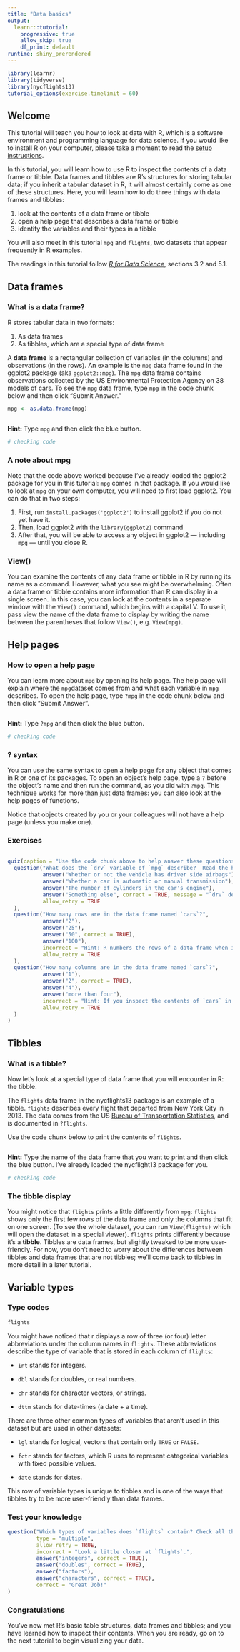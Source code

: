 ```yaml
---
title: "Data basics"
output: 
  learnr::tutorial:
    progressive: true
    allow_skip: true
    df_print: default
runtime: shiny_prerendered
---
```


```r
library(learnr)
library(tidyverse)
library(nycflights13)
tutorial_options(exercise.timelimit = 60)
```

## Welcome

This tutorial will teach you how to look at data with R, which is a software environment and programming language for data science. If you would like to install R on your computer, please take a moment to read the [setup instructions]().

In this tutorial, you will learn how to use R to inspect the contents of a data frame or tibble. Data frames and tibbles are R's structures for storing tabular data; if you inherit a tabular dataset in R, it will almost certainly come as one of these structures. Here, you will learn how to do three things with data frames and tibbles:

1. look at the contents of a data frame or tibble
2. open a help page that describes a data frame or tibble
3. identify the variables and their types in a tibble 

You will also meet in this tutorial `mpg` and `flights`, two datasets that appear frequently in R examples. 

The readings in this tutorial follow [_R for Data Science_](http://r4ds.had.co.nz/), sections 3.2 and 5.1. 

## Data frames

### What is a data frame?

R stores tabular data in two formats:

1. As data frames
2. As tibbles, which are a special type of data frame

A __data frame__ is a rectangular collection of variables (in the columns) and observations (in the rows). An example is the `mpg` data frame found in the ggplot2 package (aka `ggplot2::mpg`). The `mpg` data frame contains observations collected by the US Environmental Protection Agency on 38 models of cars. To see the `mpg` data frame, type `mpg` in the code chunk below and then click "Submit Answer."

```r
mpg <- as.data.frame(mpg)
```

```r

```

<div id="mpg-hint">
**Hint:** Type `mpg` and then click the blue button.
</div>

```r
# checking code
```

### A note about mpg

Note that the code above worked because I've already loaded the ggplot2 package for you in this tutorial: `mpg` comes in that package. If you would like to look at `mpg` on your own computer, you will need to first load ggplot2. You can do that in two steps:

1. First, run `install.packages('ggplot2')` to install ggplot2 if you do not yet have it.
2. Then, load ggplot2 with the `library(ggplot2)` command
3. After that, you will be able to access any object in ggplot2 — including `mpg` — until you close R. 

### View()

You can examine the contents of any data frame or tibble in R by running its name as a command. However, what you see might be overwhelming. Often a data frame or tibble contains more information than R can display in a single screen. In this case, you can look at the contents in a separate window with the `View()` command, which begins with a capital V. To use it, pass view the name of the data frame to display by writing the name between the parentheses that follow `View()`, e.g. `View(mpg)`.

## Help pages

### How to open a help page

You can learn more about `mpg` by opening its help page. The help page will explain where the `mpg`dataset comes from and what each variable in `mpg` describes. To open the help page, type `?mpg` in the code chunk below and then click "Submit Answer".

```r

```

<div id="help-hint">
**Hint:** Type `?mpg` and then click the blue button.
</div>

```r
# checking code
```

### ? syntax

You can use the same syntax to open a help page for any object that comes in R or one of its packages. To open an object's help page, type a `?` before the object's name and then run the command, as you did with `?mpg`. This technique works for more than just data frames: you can also look at the help pages of functions. 

Notice that objects created by you or your colleagues will not have a help page (unless you make one).

### Exercises

```r

```

```r
quiz(caption = "Use the code chunk above to help answer these questions.",
  question("What does the `drv` variable of `mpg` describe?  Read the help for `?mpg` to find out.",
           answer("Whether or not the vehicle has driver side airbags"), 
           answer("Whether a car is automatic or manual transmission"),
           answer("The number of cylinders in the car's engine"),
           answer("Something else", correct = TRUE, message = "`drv` describes the type of drivetrain in a car: front wheel drive, rear wheel drive, or four wheel drive."), 
           allow_retry = TRUE
  ),
  question("How many rows are in the data frame named `cars`?",
           answer("2"), 
           answer("25"),
           answer("50", correct = TRUE),
           answer("100"),
           incorrect = "Hint: R numbers the rows of a data frame when it displays the contents of a data frame. As a result, you can spot the number of rows in `cars` by examining `cars` in the code block above.", 
           allow_retry = TRUE
  ),
  question("How many columns are in the data frame named `cars`?",
           answer("1"), 
           answer("2", correct = TRUE),
           answer("4"),
           answer("more than four"),
           incorrect = "Hint: If you inspect the contents of `cars` in the code block above, it should be pretty easy to count the number of columns.", 
           allow_retry = TRUE
  )
)
```

## Tibbles

### What is a tibble?

Now let's look at a special type of data frame that you will encounter in R: the tibble.

The `flights` data frame in the nycflights13 package is an example of a tibble. `flights` describes every flight that departed from New York City in 2013. The data comes from the US [Bureau of Transportation Statistics](http://www.transtats.bts.gov/DatabaseInfo.asp?DB_ID=120&Link=0), and is documented in `?flights`.

Use the code chunk below to print the contents of `flights`.

```r

```

<div id="flights-hint">
**Hint:** Type the name of the data frame that you want to print and then click the blue button. I've already loaded the nycflight13 package for you.
</div>

```r
# checking code
```

### The tibble display

You might notice that `flights` prints a little differently from `mpg`: `flights` shows only the first few rows of the data frame and only the columns that fit on one screen. (To see the whole dataset, you can run `View(flights)` which will open the dataset in a special viewer). `flights` prints differently because it's a __tibble__. Tibbles are data frames, but slightly tweaked to be more user-friendly. For now, you don't need to worry about the differences between tibbles and data frames that are not tibbles; we'll come back to tibbles in more detail in a later tutorial.

## Variable types

### Type codes
 
```r
flights
``` 
 
You might have noticed that r displays a row of three (or four) letter abbreviations under the column names in `flights`. These abbreviations describe the type of variable that is stored in each column of `flights`:

* `int` stands for integers.

* `dbl` stands for doubles, or real numbers.

* `chr` stands for character vectors, or strings.

* `dttm` stands for date-times (a date + a time).

There are three other common types of variables that aren't used in this dataset but are used in other datasets:

* `lgl` stands for logical, vectors that contain only `TRUE` or `FALSE`.

* `fctr` stands for factors, which R uses to represent categorical variables
  with fixed possible values.

* `date` stands for dates.

This row of variable types is unique to tibbles and is one of the ways that tibbles try to be more user-friendly than data frames.

### Test your knowledge

```r
question("Which types of variables does `flights` contain? Check all that apply.",
         type = "multiple",
         allow_retry = TRUE,
         incorrect = "Look a little closer at `flights`.",
         answer("integers", correct = TRUE),
         answer("doubles", correct = TRUE),
         answer("factors"),
         answer("characters", correct = TRUE),
         correct = "Great Job!"
)
```

### Congratulations

You've now met R's basic table structures, data frames and tibbles; and you have learned how to inspect their contents. When you are ready, go on to the next tutorial to begin visualizing your data.

